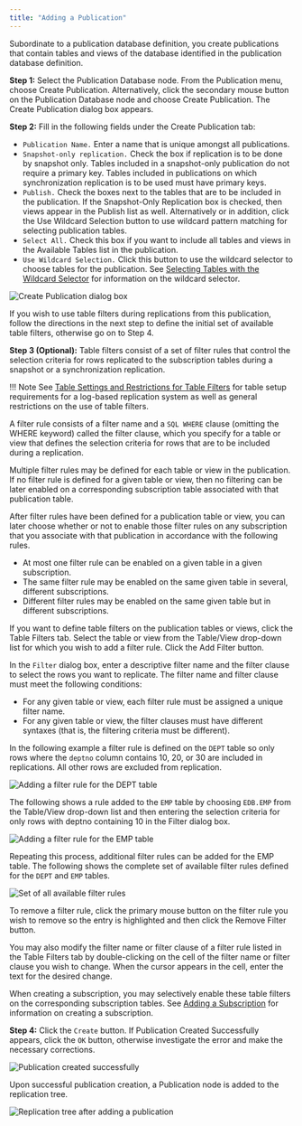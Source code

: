 ```yaml
---
title: "Adding a Publication"
---
```


<div id="adding_publication" class="registered_link"></div>

Subordinate to a publication database definition, you create publications that contain tables and views of the database identified in the publication database definition.

**Step 1:** Select the Publication Database node. From the Publication menu, choose Create Publication. Alternatively, click the secondary mouse button on the Publication Database node and choose Create Publication. The Create Publication dialog box appears.

**Step 2:** Fill in the following fields under the Create Publication tab:

-   `Publication Name.` Enter a name that is unique amongst all publications.
-   `Snapshot-only replication.` Check the box if replication is to be done by snapshot only. Tables included in a snapshot-only publication do not require a primary key. Tables included in publications on which synchronization replication is to be used must have primary keys.
-   `Publish.` Check the boxes next to the tables that are to be included in the publication. If the Snapshot-Only Replication box is checked, then views appear in the Publish list as well. Alternatively or in addition, click the Use Wildcard Selection button to use wildcard pattern matching for selecting publication tables.
-   `Select All.` Check this box if you want to include all tables and views in the Available Tables list in the publication.
-   `Use Wildcard Selection.` Click this button to use the wildcard selector to choose tables for the publication. See [Selecting Tables with the Wildcard Selector](../../07_common_operations/01_select_tables_wildcard_selector/#select_tables_wildcard_selector) for information on the wildcard selector.

![Create Publication dialog box](/../../images/image73.png)

If you wish to use table filters during replications from this publication, follow the directions in the next step to define the initial set of available table filters, otherwise go on to Step 4.

**Step 3 (Optional):** Table filters consist of a set of filter rules that control the selection criteria for rows replicated to the subscription tables during a snapshot or a synchronization replication.

!!! Note
    See [Table Settings and Restrictions for Table Filters](../../07_common_operations/01_select_tables_wildcard_selector/#wildcard_selector_patterns) for table setup requirements for a log-based replication system as well as general restrictions on the use of table filters.

A filter rule consists of a filter name and a `SQL WHERE` clause (omitting the WHERE keyword) called the filter clause, which you specify for a table or view that defines the selection criteria for rows that are to be included during a replication.

Multiple filter rules may be defined for each table or view in the publication. If no filter rule is defined for a given table or view, then no filtering can be later enabled on a corresponding subscription table associated with that publication table.

After filter rules have been defined for a publication table or view, you can later choose whether or not to enable those filter rules on any subscription that you associate with that publication in accordance with the following rules.

-   At most one filter rule can be enabled on a given table in a given subscription.
-   The same filter rule may be enabled on the same given table in several, different subscriptions.
-   Different filter rules may be enabled on the same given table but in different subscriptions.

If you want to define table filters on the publication tables or views, click the Table Filters tab. Select the table or view from the Table/View drop-down list for which you wish to add a filter rule. Click the Add Filter button.

In the `Filter` dialog box, enter a descriptive filter name and the filter clause to select the rows you want to replicate. The filter name and filter clause must meet the following conditions:

-   For any given table or view, each filter rule must be assigned a unique filter name.
-   For any given table or view, the filter clauses must have different syntaxes (that is, the filtering criteria must be different).

In the following example a filter rule is defined on the `DEPT` table so only rows where the `deptno` column contains 10, 20, or 30 are included in replications. All other rows are excluded from replication.

![Adding a filter rule for the DEPT table](/../../images/image74.png)

The following shows a rule added to the `EMP` table by choosing `EDB.EMP` from the Table/View drop-down list and then entering the selection criteria for only rows with deptno containing 10 in the Filter dialog box.

![Adding a filter rule for the EMP table](/../../images/image75.png)

Repeating this process, additional filter rules can be added for the EMP table. The following shows the complete set of available filter rules defined for the `DEPT` and `EMP` tables.

![Set of all available filter rules](/../../images/image76.png)

To remove a filter rule, click the primary mouse button on the filter rule you wish to remove so the entry is highlighted and then click the Remove Filter button.

You may also modify the filter name or filter clause of a filter rule listed in the Table Filters tab by double-clicking on the cell of the filter name or filter clause you wish to change. When the cursor appears in the cell, enter the text for the desired change.

When creating a subscription, you may selectively enable these table filters on the corresponding subscription tables. See [Adding a Subscription](../03_creating_subscription/03_adding_subscription/#adding_subscription) for information on creating a subscription.

**Step 4:** Click the `Create` button. If Publication Created Successfully appears, click the `OK` button, otherwise investigate the error and make the necessary corrections.

![Publication created successfully](/../../images/image77.png)

Upon successful publication creation, a Publication node is added to the replication tree.

![Replication tree after adding a publication](/../../images/image78.png)
